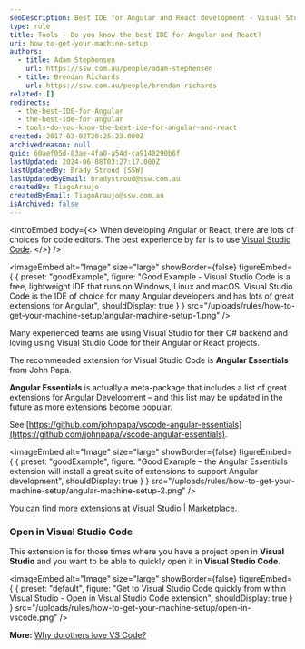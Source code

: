 ```yaml
---
seoDescription: Best IDE for Angular and React development - Visual Studio Code offers a free, lightweight, and cross-platform environment with extensive extensions for Angular and React projects.
type: rule
title: Tools - Do you know the best IDE for Angular and React?
uri: how-to-get-your-machine-setup
authors:
  - title: Adam Stephensen
    url: https://ssw.com.au/people/adam-stephensen
  - title: Brendan Richards
    url: https://ssw.com.au/people/brendan-richards
related: []
redirects:
  - the-best-IDE-for-Angular
  - the-best-ide-for-angular
  - tools-do-you-know-the-best-ide-for-angular-and-react
created: 2017-03-02T20:25:23.000Z
archivedreason: null
guid: 60aef05d-83ae-4fa0-a54d-ca9140290b6f
lastUpdated: 2024-06-08T03:27:17.000Z
lastUpdatedBy: Brady Stroud [SSW]
lastUpdatedByEmail: bradystroud@ssw.com.au
createdBy: TiagoAraujo
createdByEmail: TiagoAraujo@ssw.com.au
isArchived: false
---
```


<introEmbed
  body={<>
When developing Angular or React, there are lots of choices for code editors. The best experience by far is to use [Visual Studio Code](https://visualstudio.microsoft.com/downloads/).
  </>}
/>

<imageEmbed
  alt="Image"
  size="large"
  showBorder={false}
  figureEmbed={ {
    preset: "goodExample",
    figure: "Good Example - Visual Studio Code is a free, lightweight IDE that runs on Windows, Linux and macOS. Visual Studio Code is the IDE of choice for many Angular developers and has lots of great extensions for Angular",
    shouldDisplay: true
  } }
  src="/uploads/rules/how-to-get-your-machine-setup/angular-machine-setup-1.png"
/>


Many experienced teams are using Visual Studio for their C# backend and loving using Visual Studio Code for their Angular or React projects.

The recommended extension for Visual Studio Code is **Angular Essentials** from John Papa.

**Angular Essentials** is actually a meta-package that includes a list of great extensions for Angular Development – and this list may be updated in the future as more extensions become popular.

See [https://github.com/johnpapa/vscode-angular-essentials](https://github.com/johnpapa/vscode-angular-essentials).

<imageEmbed
  alt="Image"
  size="large"
  showBorder={false}
  figureEmbed={ {
    preset: "goodExample",
    figure: "Good Example – the Angular Essentials extension will install a great suite of extensions to support Angular development",
    shouldDisplay: true
  } }
  src="/uploads/rules/how-to-get-your-machine-setup/angular-machine-setup-2.png"
/>


You can find more extensions at [Visual Studio | Marketplace](https://marketplace.visualstudio.com/).

### Open in Visual Studio Code

This extension is for those times where you have a project open in **Visual Studio** and you want to be able to quickly open it in **Visual Studio Code**.


<imageEmbed
  alt="Image"
  size="large"
  showBorder={false}
  figureEmbed={ {
    preset: "default",
    figure: "Get to Visual Studio Code quickly from within Visual Studio -        Open in Visual Studio Code extension",
    shouldDisplay: true
  } }
  src="/uploads/rules/how-to-get-your-machine-setup/open-in-vscode.png"
/>


**More:** [Why do others love VS Code?](https://stackshare.io/posts/why-developers-love-visual-studio-code)
